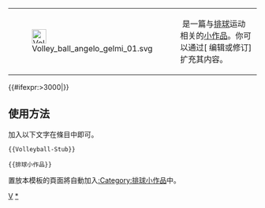 <div class="boilerplate metadata" id="stub" style="font-size: small;"><table cellpadding="0" cellspacing="0" style="background-color: transparent;"><tr><td> [[File:Volley ball angelo gelmi 01.svg|29px]]</td><td>&nbsp;'''{{PAGENAME}}'''是一篇与[[排球]]运动相关的[[Wikipedia:小作品|小作品]]。你可以通过<span class="plainlinks">[{{fullurl:{{FULLPAGENAME}}|action=edit}} 编辑或修订]</span>扩充其内容。</td></tr></table></div><includeonly>[[Category:排球小作品|{{PAGENAME}}]]{{#ifexpr:{{PAGESIZE:{{FULLPAGENAME}}|R}}>3000|[[Category:字数已超过3000字节的小作品|{{PAGENAME}}]]}}</includeonly><noinclude>

==使用方法==
加入以下文字在條目中即可。
<pre>{{Volleyball-Stub}}</pre>
<pre>{{排球小作品}}</pre>
置放本模板的頁面將自動加入[[:Category:排球小作品]]中。

[[Category:體育小作品模板|V]]
[[Category:排球小作品|*]]
</noinclude>